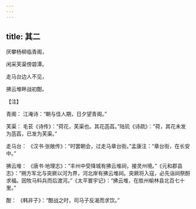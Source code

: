 ```yaml
---
---
---
```

title: 其二
---




厌攀杨柳临青阁，

闲采芙渠傍碧潭。

走马台边人不见，

拂云堆畔战初酣。

【注】

青阁： 江淹诗：“朝与佳人期，日夕望青阁。”

芙渠： 毛苌《诗传》：“荷花，芙渠也。其花菡萏。”陆玑《诗疏》：“荷，其花未发为菡萏，已发为芙渠。”

走马台： 《汉书·张敞传》：“时罢朝会，过走马章台街。”孟康注：“章台街，在长安中。”

拂云堆： 《唐书·地理志》：“丰州中受降城有拂云堆祠，接灵州境。”《元和郡县志》：“朔方军北与突厥以河为界，河北岸有拂云堆祠。突厥将入寇，必先诣祠祭酹求福。因牧马料兵而后渡河。”《太平寰宇记》：“拂云堆，在胜州榆林县北百七十里。”

酣： 《韩非子》：“酣战之时，司马子反渴而求饮。”